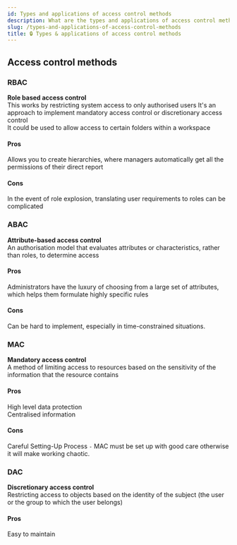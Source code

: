 ```yaml
---
id: Types and applications of access control methods
description: What are the types and applications of access control methods
slug: /types-and-applications-of-access-control-methods
title: 🔒 Types & applications of access control methods
---
```


## Access control methods

### RBAC
**Role based access control** <br />
This works by restricting system access to only authorised users
It's an approach to implement mandatory access control or discretionary access control <br />
It could be used to allow access to certain folders within a workspace <br />

#### Pros
Allows you to create hierarchies, where managers automatically get all the permissions of their direct report

#### Cons
In the event of role explosion, translating user requirements to roles can be complicated 

### ABAC
**Attribute-based access control** <br />
An authorisation model that evaluates attributes or characteristics, rather than roles, to determine access

#### Pros
Administrators have the luxury of choosing from a large set of attributes, which helps them formulate highly specific rules

#### Cons
Can be hard to implement, especially in time-constrained situations. 

### MAC
**Mandatory access control**  <br />
A method of limiting access to resources based on the sensitivity of the information that the resource contains 

#### Pros

High level data protection <br />
Centralised information 

#### Cons
Careful Setting-Up Process `-` MAC must be set up with good care otherwise it will make working chaotic. 


### DAC
**Discretionary access control** <br />
Restricting access to objects based on the identity of the subject (the user or the group to which the user belongs) 

#### Pros
Easy to maintain
